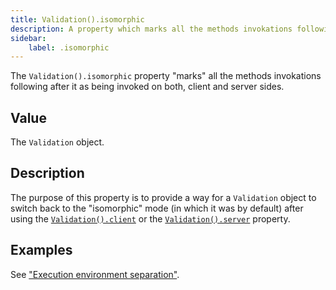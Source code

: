 ```yaml
---
title: Validation().isomorphic
description: A property which marks all the methods invokations following after it as being invoked on both, client and server sides.
sidebar: 
    label: .isomorphic
---
```


The `Validation().isomorphic` property "marks" all the methods invokations following after it as being invoked on both, client and server sides.

## Value

The `Validation` object.

## Description

The purpose of this property is to provide a way for a `Validation` object to switch back to the "isomorphic" mode (in which it was by default) after using the [`Validation().client`](/api/validation/instance-properties/client) or the [`Validation().server`](/api/validation/instance-properties/server) property.

## Examples

See ["Execution environment separation"](/concept/execution-environment-separation).